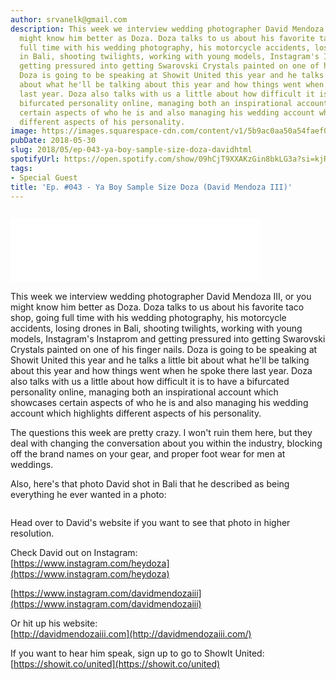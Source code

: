 ```yaml
---
author: srvanelk@gmail.com
description: This week we interview wedding photographer David Mendoza III, or you
  might know him better as Doza. Doza talks to us about his favorite taco shop, going
  full time with his wedding photography, his motorcycle accidents, losing drones
  in Bali, shooting twilights, working with young models, Instagram's Instaprom and
  getting pressured into getting Swarovski Crystals painted on one of his finger nails.
  Doza is going to be speaking at Showit United this year and he talks a little bit
  about what he'll be talking about this year and how things went when he spoke there
  last year. Doza also talks with us a little about how difficult it is to have a
  bifurcated personality online, managing both an inspirational account which showcases
  certain aspects of who he is and also managing his wedding account which highlights
  different aspects of his personality.
image: https://images.squarespace-cdn.com/content/v1/5b9ac0aa50a54faef024c950/1574372586565-QGNEMPDU1QQI8APYR0T1/paris_horizontal.jpg?format=original
pubDate: 2018-05-30
slug: 2018/05/ep-043-ya-boy-sample-size-doza-davidhtml
spotifyUrl: https://open.spotify.com/show/09hCjT9XXAKzGin8bkLG3a?si=kjRZvQ1JTb6Ov3HVzSSlWA
tags:
- Special Guest
title: 'Ep. #043 - Ya Boy Sample Size Doza (David Mendoza III)'
---
```


<figure>
  <img src="https://images.squarespace-cdn.com/content/v1/5b9ac0aa50a54faef024c950/1574372586565-QGNEMPDU1QQI8APYR0T1/paris_horizontal.jpg?format=original" alt="" />
</figure>
<iframe class="embedly-embed" src="//cdn.embedly.com/widgets/media.html?src=https%3A%2F%2Fanchor.fm%2Fweddingphotohangover%2Fembed%2Fepisodes%2FEp--043---Ya-Boy-Sample-Size-Doza-David-Mendoza-III-aka-heydoza-e1rigt&url=https%3A%2F%2Fanchor.fm%2Fweddingphotohangover%2Fepisodes%2FEp--043---Ya-Boy-Sample-Size-Doza-David-Mendoza-III-aka-heydoza-e1rigt&image=http%3A%2F%2Fi1.sndcdn.com%2Fartworks-000354723672-fvi129-original.jpg&key=61d05c9d54e8455ea7a9677c366be814&type=text%2Fhtml&schema=anchor&wmode=opaque" width="400" height="102" scrolling="no" frameborder="0" allow="autoplay; fullscreen" allowfullscreen="true"></iframe>

This week we interview wedding photographer David Mendoza III, or you might know him better as Doza. Doza talks to us about his favorite taco shop, going full time with his wedding photography, his motorcycle accidents, losing drones in Bali, shooting twilights, working with young models, Instagram's Instaprom and getting pressured into getting Swarovski Crystals painted on one of his finger nails. Doza is going to be speaking at Showit United this year and he talks a little bit about what he'll be talking about this year and how things went when he spoke there last year. Doza also talks with us a little about how difficult it is to have a bifurcated personality online, managing both an inspirational account which showcases certain aspects of who he is and also managing his wedding account which highlights different aspects of his personality.

The questions this week are pretty crazy. I won't ruin them here, but they deal with changing the conversation about you within the industry, blocking off the brand names on your gear, and proper foot wear for men at weddings.

Also, here's that photo David shot in Bali that he described as being everything he ever wanted in a photo:

<figure>
  <img src="https://images.squarespace-cdn.com/content/v1/5b9ac0aa50a54faef024c950/1574373225781-3G7TXEWNLJBF24KH03TA/img_3524.jpg?format=original" alt="" />
</figure>

Head over to David's website if you want to see that photo in higher resolution.

Check David out on Instagram:  
[https://www.instagram.com/heydoza](https://www.instagram.com/heydoza)

[https://www.instagram.com/davidmendozaiii](https://www.instagram.com/davidmendozaiii)

Or hit up his website:  
[http://davidmendozaiii.com](http://davidmendozaiii.com/)

If you want to hear him speak, sign up to go to ShowIt United:  
[https://showit.co/united](https://showit.co/united)
